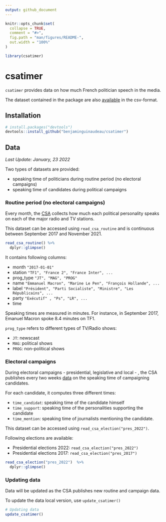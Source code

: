 ```yaml
---
output: github_document
---
```


<!-- README.md is generated from README.Rmd. Please edit that file -->

```r
knitr::opts_chunk$set(
  collapse = TRUE,
  comment = "#>",
  fig.path = "man/figures/README-",
  out.width = "100%"
)

library(csatimer)

```

# csatimer

`csatimer` provides data on how much French politician speech in the media. 

The dataset contained in the package are also [available](https://github.com/benjaminguinaudeau/csatimer/tree/master/inst/csv) in the csv-format.

## Installation

``` r
# install.packages("devtools")
devtools::install_github("benjaminguinaudeau/csatimer")
```

## Data

*Last Update: January, 23 2022* 

Two types of datasets are provided: 
  
  * speaking time of politicians during routine period (no electoral campaigns)
  * speaking time of candidates during political campaigns
  
### Routine period (no electoral campaigns)

Every month, the [CSA](https://www.csa.fr/csapluralisme/tableau) collects how much each political personality speaks on each of the major radio and TV stations. 

This dataset can be accessed using `read_csa_routine` and is continuous between September 2017 and November 2021. 

```r
read_csa_routine() %>%
  dplyr::glimpse()
```


It contains following columns: 
  
  * month <date> `"2017-01-01"`
  * station <chr> `"TF1", "France 2", "France Inter", ...`
  * prog_type <chr> `"JT", "MAG", "PROG"`
  * name <chr> `"Emmanuel Macron", "Marine Le Pen", "François Hollande", ...`
  * label <chr> `"Président", "Parti Socialiste", "Ministre", "Les Républicains", ...`
  * party <chr> `"Exécutif" , "Ps", "LR", ...`
  * time <dbl> 
  
Speaking times are measured in minutes. For instance, in September 2017, Emanuel Macron spoke 8.4 minutes on TF1.
  
`prog_type` refers to different types of TV/Radio shows: 

  * `JT`: newscast
  * `MAG`: political shows
  * `PROG`: non-political shows
  
### Electoral campaigns

During electoral campaigns - presidential, legislative and local - , the CSA publishes every two weeks [data](https://www.csa.fr/Proteger/Garantie-des-droits-et-libertes/Proteger-le-pluralisme-politique/Pendant-une-election) on the speaking time of campaigning candidates. 

For each candidate, it computes three different times: 

  * `time_candidat`: speaking time of the candidate himself
  * `time_support`: speaking time of the personalities supporting the candidate
  * `time_mention`: speaking time of journalists mentioning the candidate. 

This dataset can be accessed using `read_csa_election("pres_2022")`. 

Following elections are available: 

  * Presidential elections 2022: `read_csa_election("pres_2022")`
  * Presidential elections 2017: `read_csa_election("pres_2017")`

```r
read_csa_election("pres_2022")  %>%
  dplyr::glimpse()
```

### Updating data

Data will be updated as the CSA publishes new routine and campaign data. 

To update the data local version, use `update_csatimer()`

```r
# Updating data
update_csatimer()
```

